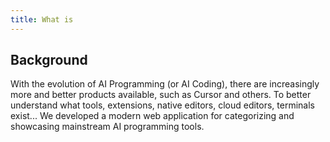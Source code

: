```yaml
---
title: What is
---
```


## Background

With the evolution of AI Programming (or AI Coding), there are increasingly more and better products available, such as Cursor and others. To better understand what tools, extensions, native editors, cloud editors, terminals exist... We developed a modern web application for categorizing and showcasing mainstream AI programming tools.